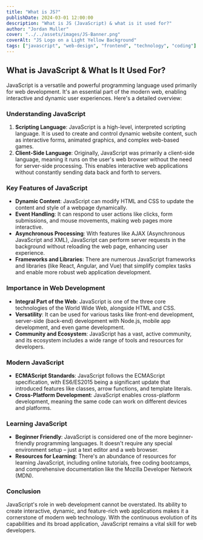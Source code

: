 ```yaml
---
title: "What is JS?"
publishDate: 2024-03-01 12:00:00
description: "What is JS (JavaScript) & what is it used for?"
author: "Jordan Muller"
cover: "../../assets/images/JS-Banner.png"
coverAlt: "JS Logo on a Light Yellow Background"
tags: ["javascript", "web-design", "frontend", "technology", "coding"]
---
```


## What is JavaScript & What Is It Used For?

JavaScript is a versatile and powerful programming language used primarily for web development. It's an essential part of the modern web, enabling interactive and dynamic user experiences. Here's a detailed overview:

### Understanding JavaScript

1. **Scripting Language**: JavaScript is a high-level, interpreted scripting language. It is used to create and control dynamic website content, such as interactive forms, animated graphics, and complex web-based games.
2. **Client-Side Language**: Originally, JavaScript was primarily a client-side language, meaning it runs on the user's web browser without the need for server-side processing. This enables interactive web applications without constantly sending data back and forth to servers.

### Key Features of JavaScript

- **Dynamic Content**: JavaScript can modify HTML and CSS to update the content and style of a webpage dynamically.
- **Event Handling**: It can respond to user actions like clicks, form submissions, and mouse movements, making web pages more interactive.
- **Asynchronous Processing**: With features like AJAX (Asynchronous JavaScript and XML), JavaScript can perform server requests in the background without reloading the web page, enhancing user experience.
- **Frameworks and Libraries**: There are numerous JavaScript frameworks and libraries (like React, Angular, and Vue) that simplify complex tasks and enable more robust web application development.

### Importance in Web Development

- **Integral Part of the Web**: JavaScript is one of the three core technologies of the World Wide Web, alongside HTML and CSS.
- **Versatility**: It can be used for various tasks like front-end development, server-side (back-end) development with Node.js, mobile app development, and even game development.
- **Community and Ecosystem**: JavaScript has a vast, active community, and its ecosystem includes a wide range of tools and resources for developers.

### Modern JavaScript

- **ECMAScript Standards**: JavaScript follows the ECMAScript specification, with ES6/ES2015 being a significant update that introduced features like classes, arrow functions, and template literals.
- **Cross-Platform Development**: JavaScript enables cross-platform development, meaning the same code can work on different devices and platforms.

### Learning JavaScript

- **Beginner Friendly**: JavaScript is considered one of the more beginner-friendly programming languages. It doesn't require any special environment setup – just a text editor and a web browser.
- **Resources for Learning**: There's an abundance of resources for learning JavaScript, including online tutorials, free coding bootcamps, and comprehensive documentation like the Mozilla Developer Network (MDN).

### Conclusion

JavaScript's role in web development cannot be overstated. Its ability to create interactive, dynamic, and feature-rich web applications makes it a cornerstone of modern web technology. With the continuous evolution of its capabilities and its broad application, JavaScript remains a vital skill for web developers.

